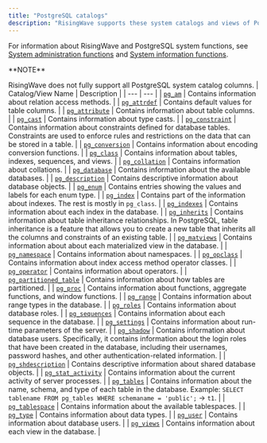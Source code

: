 ```yaml
---
title: "PostgreSQL catalogs"
description: "RisingWave supports these system catalogs and views of PostgreSQL."
---
```


For information about RisingWave and PostgreSQL system functions, see [System administration functions](/docs/current/sql-function-sys-admin/) and [System information functions](/docs/current/sql-function-sys-info/).

<Info>
**NOTE**

RisingWave does not fully support all PostgreSQL system catalog columns.
</Info>
| Catalog/View Name | Description |
| --- | --- |
| [`pg_am`](https://www.postgresql.org/docs/current/catalog-pg-am.html) | Contains information about relation access methods. |
| [`pg_attrdef`](https://www.postgresql.org/docs/current/catalog-pg-attrdef.html) | Contains default values for table columns. |
| [`pg_attribute`](https://www.postgresql.org/docs/current/catalog-pg-attribute.html) | Contains information about table columns. |
| [`pg_cast`](https://www.postgresql.org/docs/current/catalog-pg-cast.html) | Contains information about type casts. |
| [`pg_constraint`](https://www.postgresql.org/docs/current/catalog-pg-constraint.html) | Contains information about constraints defined for database tables. Constraints are used to enforce rules and restrictions on the data that can be stored in a table. |
| [`pg_conversion`](https://www.postgresql.org/docs/current/catalog-pg-conversion.html) | Contains information about encoding conversion functions. |
| [`pg_class`](https://www.postgresql.org/docs/current/catalog-pg-class.html) | Contains information about tables, indexes, sequences, and views. |
| [`pg_collation`](https://www.postgresql.org/docs/current/catalog-pg-collation.html) | Contains information about collations. |
| [`pg_database`](https://www.postgresql.org/docs/current/catalog-pg-database.html) | Contains information about the available databases. |
| [`pg_description`](https://www.postgresql.org/docs/current/catalog-pg-description.html) | Contains descriptive information about database objects. |
| [`pg_enum`](https://www.postgresql.org/docs/current/catalog-pg-enum.html) | Contains entries showing the values and labels for each enum type. |
| [`pg_index`](https://www.postgresql.org/docs/current/catalog-pg-index.html) | Contains part of the information about indexes. The rest is mostly in `pg_class`. |
| [`pg_indexes`](https://www.postgresql.org/docs/current/view-pg-indexes.html) | Contains information about each index in the database. |
| [`pg_inherits`](https://www.postgresql.org/docs/current/catalog-pg-inherits.html) | Contains information about table inheritance relationships. In PostgreSQL, table inheritance is a feature that allows you to create a new table that inherits all the columns and constraints of an existing table. |
| [`pg_matviews`](https://www.postgresql.org/docs/current/view-pg-matviews.html) | Contains information about about each materialized view in the database. |
| [`pg_namespace`](https://www.postgresql.org/docs/current/catalog-pg-namespace.html) | Contains information about namespaces. |
| [`pg_opclass`](https://www.postgresql.org/docs/current/catalog-pg-opclass.html) | Contains information about index access method operator classes. |
| [`pg_operator`](https://www.postgresql.org/docs/current/catalog-pg-operator.html) | Contains information about operators. |
| [`pg_partitioned_table`](https://www.postgresql.org/docs/current/catalog-pg-partitioned-table.html) | Contains information about how tables are partitioned. |
| [`pg_proc`](https://www.postgresql.org/docs/current/catalog-pg-proc.html) | Contains information about functions, aggregate functions, and window functions. |
| [`pg_range`](https://www.postgresql.org/docs/current/catalog-pg-range.html) | Contains information about range types in the database. |
| [`pg_roles`](https://www.postgresql.org/docs/current/view-pg-roles.html) | Contains information about database roles. |
| [`pg_sequences`](https://www.postgresql.org/docs/current/view-pg-sequences.html) | Contains information about each sequence in the database. |
| [`pg_settings`](https://www.postgresql.org/docs/current/view-pg-settings.html) | Contains information about run-time parameters of the server. |
| [`pg_shadow`](https://www.postgresql.org/docs/current/view-pg-shadow.html) | Contains information about database users. Specifically, it contains information about the login roles that have been created in the database, including their usernames, password hashes, and other authentication-related information. |
| [`pg_shdescription`](https://www.postgresql.org/docs/current/catalog-pg-shdescription.html) | Contains descriptive information about shared database objects. |
| [`pg_stat_activity`](https://www.postgresql.org/docs/current/monitoring-stats.html#MONITORING-PG-STAT-ACTIVITY-VIEW) | Contains information about the current activity of server processes. |
| [`pg_tables`](https://www.postgresql.org/docs/current/view-pg-tables.html) | Contains information about the name, schema, and type of each table in the database. Example: `SELECT tablename FROM pg_tables WHERE schemaname = 'public';` -> `t1`. |
| [`pg_tablespace`](https://www.postgresql.org/docs/current/catalog-pg-tablespace.html) | Contains information about the available tablespaces. |
| [`pg_type`](https://www.postgresql.org/docs/current/catalog-pg-type.html) | Contains information about data types. |
| [`pg_user`](https://www.postgresql.org/docs/current/view-pg-user.html) | Contains information about database users. |
| [`pg_views`](https://www.postgresql.org/docs/current/view-pg-views.html) | Contains information about each view in the database. |
